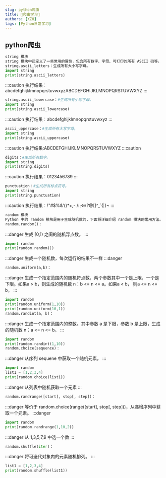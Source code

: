```yaml
---
slug: python爬虫
title: 🤞爬虫学习🤞
authors: [XZH]
tags: [Python日常学习]
---
```



<!-- truncate -->

## python爬虫

```py
string 模块
string 模块中还定义了一些常用的属性，包含所有数字、字母、可打印的所有 ASCII 码等。
string.ascii_letters：生成所有大小写字母。
import string
print(string.ascii_letters)
```

:::caution
执行结果： abcdefghijklmnopqrstuvwxyzABCDEFGHIJKLMNOPQRSTUVWXYZ
:::


```py
string.ascii_lowercase：#生成所有小写字母。
import string
print(string.ascii_lowercase)
```

:::caution
执行结果：abcdefghijklmnopqrstuvwxyz
:::

```py
ascii_uppercase：#生成所有大写字母。
import string
print(string.ascii_uppercase)
```

:::caution
执行结果:ABCDEFGHIJKLMNOPQRSTUVWXYZ
:::caution

```py
digits：#生成所有数字。
import string
print(string.digits)
```

:::caution
执行结果：0123456789
:::

```py
punctuation：#生成所有标点符号。
import string
print(string.punctuation)
```

:::caution
执行结果：!"#$%&'()*+,-./:;<=>?@[\]^_`{|}~
:::

```py
random 模块
Python 中的 random 模块是用于生成随机数的，下面将详细介绍 random 模块的常用方法。
random.random()：
```

:::danger
生成 [0,1) 之间的随机浮点数。
:::

```py
import random
print(random.random())     
```

:::danger
生成一个随机数，每次运行的结果不一样
:::danger

```py
random.uniform(a,b)：
```

:::danger
生成一个指定范围内的随机符点数，两个参数其中一个是上限，一个是下限。如果a > b，则生成的随机数 n：b <= n <= a。如果a < b， 则a <= n <= b。
:::

```py
import random
print(random.uniform(1,10))
print(random.uniform(10,1))
random.randint(a, b)：
```

:::danger
生成一个指定范围内的整数。其中参数 a 是下限，参数 b 是上限，生成的随机数 n：a <= n <= b。
:::

```py
import random
print(random.randint(1,10))
random.choice(sequence)：
```

:::danger
从序列 sequene 中获取一个随机元素。
:::

```py
import random
list1 = [1,2,3,4]
print(random.choice(list1)) 
```

:::danger
从列表中随机获取一个元素
:::

```py
random.randrange([start], stop[, step])：
```

:::danger
等价于 random.choice(range([start], stop[, step]))，从递增序列中获取一个元素。
:::danger

```py
import random
print(random.randrange(1,10,2))    
```

:::danger
从 1,3,5,7,9 中选一个数
:::

```py
random.shuffle(iter)：
```

:::danger
将可迭代对象内的元素随机排列。
:::

```py
list1 = [1,2,3,4]
print(random.shuffle(list1))
```